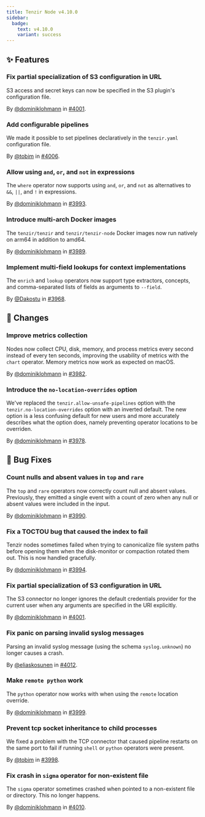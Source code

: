 ```yaml
---
title: Tenzir Node v4.10.0
sidebar:
  badge:
    text: v4.10.0
    variant: success
---
```


## ✨ Features

### Fix partial specialization of S3 configuration in URL

S3 access and secret keys can now be specified in the S3 plugin's configuration
file.

By [@dominiklohmann](https://github.com/dominiklohmann) in [#4001](https://github.com/tenzir/tenzir/pull/4001).

### Add configurable pipelines

We made it possible to set pipelines declaratively in the `tenzir.yaml`
configuration file.

By [@tobim](https://github.com/tobim) in [#4006](https://github.com/tenzir/tenzir/pull/4006).

### Allow using `and`, `or`, and `not` in expressions

The `where` operator now supports using `and`, `or`, and `not` as alternatives
to `&&`, `||`, and `!` in expressions.

By [@dominiklohmann](https://github.com/dominiklohmann) in [#3993](https://github.com/tenzir/tenzir/pull/3993).

### Introduce multi-arch Docker images

The `tenzir/tenzir` and `tenzir/tenzir-node` Docker images now run natively on
arm64 in addition to amd64.

By [@dominiklohmann](https://github.com/dominiklohmann) in [#3989](https://github.com/tenzir/tenzir/pull/3989).

### Implement multi-field lookups for context implementations

The `enrich` and `lookup` operators now support type extractors, concepts, and
comma-separated lists of fields as arguments to `--field`.

By [@Dakostu](https://github.com/Dakostu) in [#3968](https://github.com/tenzir/tenzir/pull/3968).

## 🔄 Changes

### Improve metrics collection

Nodes now collect CPU, disk, memory, and process metrics every second instead of
every ten seconds, improving the usability of metrics with the `chart` operator.
Memory metrics now work as expected on macOS.

By [@dominiklohmann](https://github.com/dominiklohmann) in [#3982](https://github.com/tenzir/tenzir/pull/3982).

### Introduce the `no-location-overrides` option

We've replaced the `tenzir.allow-unsafe-pipelines` option with the
`tenzir.no-location-overrides` option with an inverted default. The new option
is a less confusing default for new users and more accurately describes what the
option does, namely preventing operator locations to be overriden.

By [@dominiklohmann](https://github.com/dominiklohmann) in [#3978](https://github.com/tenzir/tenzir/pull/3978).

## 🐛 Bug Fixes

### Count nulls and absent values in `top` and `rare`

The `top` and `rare` operators now correctly count null and absent values.
Previously, they emitted a single event with a count of zero when any null or
absent values were included in the input.

By [@dominiklohmann](https://github.com/dominiklohmann) in [#3990](https://github.com/tenzir/tenzir/pull/3990).

### Fix a TOCTOU bug that caused the index to fail

Tenzir nodes sometimes failed when trying to canonicalize file system paths
before opening them when the disk-monitor or compaction rotated them out. This
is now handled gracefully.

By [@dominiklohmann](https://github.com/dominiklohmann) in [#3994](https://github.com/tenzir/tenzir/pull/3994).

### Fix partial specialization of S3 configuration in URL

The S3 connector no longer ignores the default credentials provider for the
current user when any arguments are specified in the URI explicitly.

By [@dominiklohmann](https://github.com/dominiklohmann) in [#4001](https://github.com/tenzir/tenzir/pull/4001).

### Fix panic on parsing invalid syslog messages

Parsing an invalid syslog message (using the schema `syslog.unknown`)
no longer causes a crash.

By [@eliaskosunen](https://github.com/eliaskosunen) in [#4012](https://github.com/tenzir/tenzir/pull/4012).

### Make `remote python` work

The `python` operator now works with when using the `remote` location override.

By [@dominiklohmann](https://github.com/dominiklohmann) in [#3999](https://github.com/tenzir/tenzir/pull/3999).

### Prevent tcp socket inheritance to child processes

We fixed a problem with the TCP connector that caused pipeline restarts on the
same port to fail if running `shell` or `python` operators were present.

By [@tobim](https://github.com/tobim) in [#3998](https://github.com/tenzir/tenzir/pull/3998).

### Fix crash in `sigma` operator for non-existent file

The `sigma` operator sometimes crashed when pointed to a non-existent file or
directory. This no longer happens.

By [@dominiklohmann](https://github.com/dominiklohmann) in [#4010](https://github.com/tenzir/tenzir/pull/4010).